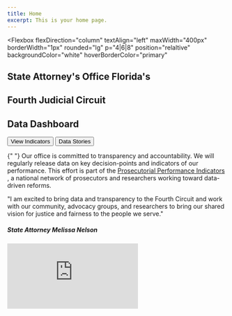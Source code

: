 ```yaml
---
title: Home
excerpt: This is your home page.
---
```



<Section
  py="8|12|16|24"
  sx={{
    backgroundImage:"url(https://raw.githubusercontent.com/brandendupont-mcw/jacksonville_dashboard/master/static/jax-bridge.jpg)",
    backgroundSize: "100% 100%;",
    backgroundRepeat: "no-repeat",
    borderRadius: 10,
  }}
>
  <Container>


<Flexbox
  flexDirection="column"
  textAlign="left"
  maxWidth="400px"
  borderWidth="1px"
  rounded="lg"
  p="4|6|8"
  position="relaltive"
  backgroundColor="white"
  hoverBorderColor="primary"
>


  <H1 fontSize="32" fontWeight="bold" mt="1|2" mb="0">
    State Attorney's Office Florida's<H1 fontSize="32" fontWeight="bold" mt="1|2" mb="0">  Fourth Judicial Circuit </H1>
        <H1 m="0" fontSize="34" fontWeight="bold" lineHeight="tight" color="#005995">
    Data Dashboard
  </H1>
  </H1>
            <Grid col="2" gap="4" marginTop="4">
        <Button as="a" href="/#indicator_section" variant="primary" hoverBg="#3473c3">
          View Indicators
        </Button>
        <Button as="a" href="/blog" variant="secondary" hoverBg="#494949">
          Data Stories <Icon name="arrow-right" ml="4" />
        </Button>
      </Grid>
</Flexbox>


  </Container>


</Section>


<Section py="4|6|8|6">
  <Container>
    <Flexbox fontSize="xl|xl" gap="0" mt="1">
      <Div px="null|40" textAlign="center">
        <P>
          {" "}
          Our office is committed to transparency and accountability. We will regularly
          release data on key decision-points and indicators of our performance.
          This effort is part of the <a href="https://prosecutorialperformanceindicators.org/">
            Prosecutorial Performance Indicators
          </a>, a national network of prosecutors and researchers working toward
          data-driven reforms.
        </P>
      </Div>
    </Flexbox>
  </Container>
</Section>

<Section py="8|12|16|24">
  <Container>
    <Grid col="1|2" gap="8|10|14" alignItems="center">
      <Flexbox
        flexDirection="column"
        alignItems="center|flex-start"
        textAlign="center|left"
      >
        <P fontSize="xl|2xl" mt="2">
          "I am excited to bring data and transparency to the Fourth Circuit and
          work with our community, advocacy groups, and researchers to bring our
          shared vision for justice and fairness to the people we serve."
        </P>
        <H5 m="0" lineHeight="tight">
          State Attorney Melissa Nelson
        </H5>
      </Flexbox>
      <Embed
        src="https://www.youtube.com/embed/noL0Nbo-pfw?rel=0&showinfo=0"
        col="1|2"
        frameborder="0"
        allow="autoplay; encrypted-media"
        title="video"
        w="full"
        h="full"
        minHeight="300"
        rounded="lg"
        fullscreen="allow"
        scrolling="no"
      />
    </Grid>
  </Container>
</Section>

<Block src="fcards" />
<a name="indicator_section"></a>

<Block src="icards" />

<Block src="examples/footer-01" />
